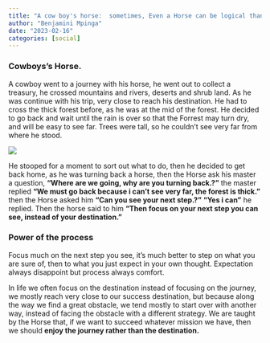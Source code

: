 ```yaml
---
title: "A cow boy's horse:  sometimes, Even a Horse can be logical than a man."
author: "Benjamini Mpinga"
date: "2023-02-16"
categories: [social]
---
```

### Cowboys's Horse.

A cowboy went to a journey with his horse, he went out to collect a treasury, he crossed mountains and rivers, deserts and shrub land. As he was continue with his trip, very close to reach his destination. He had to cross the thick forest before, as he was at the mid of the forest. He decided to go back and wait until the rain is over so that the Forrest may turn dry, and will be easy to see far. Trees were tall, so he couldn't see very far from where he stood.

![](cowboyhorse.jpg)

He stooped for a moment to sort out what to do, then he decided to get back home, as he was turning back a horse, then the Horse ask his master a question, **"Where are we going, why are you turning back.?"** the master replied **"We must go back because i can't see very far, the forest is thick."** then the Horse asked him **"Can you see your next step.?"** **"Yes i can"** he replied. Then the horse said to him **"Then focus on your next step you can see, instead of your destination."**

### Power of the process

Focus much on the next step you see, it's much better to step on what you are sure of, then to what you just expect in your own thought. Expectation always disappoint but process always comfort.

In life we often focus on the destination instead of focusing on the journey, we mostly reach very close to our success destination, but because along the way we find a great obstacle, we tend mostly to start over with another way, instead of facing the obstacle with a different strategy. We are taught by the Horse that, if we want to succeed whatever mission we have, then we should **enjoy the journey rather than the destination.**



